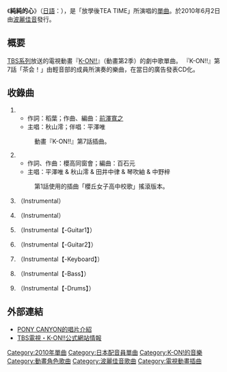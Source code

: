 {{Infobox Single
| Name = 純純的心<br />Pure Pure Heart<br />{{lang|ja|ぴゅあぴゅあはーと}}
| Artist = 放課後TEA TIME<br/>【平澤唯、秋山澪、田井中律、琴吹紬、中野梓】<br/><small>（[[豐崎愛生|豐崎愛生]]、[[日笠陽子|日笠陽子]]、[[佐藤聰美|佐藤聰美]]、[[壽美菜子|壽美菜子]]、[[竹達彩奈|竹達彩奈]]）</small>
| Cover = Pure Pure Heart.jpg
| Album =
| A-side = {{lang|ja|ぴゅあぴゅあはーと}}
| B-side = 櫻丘女子高等学校校歌(Rock Ver.)
| Released = 2010年6月2日
| Format = [[單曲|單曲]]
| Recorded = 2010年<br/>{{JPN}}
| Genre = [[J-POP|J-POP]]（[[動畫歌曲|動畫歌曲]]）
| Label = [[波麗佳音|波麗佳音]]<br/><small>（PCCG-70075）</small>
| Writer = {{lang|ja|稻葉エミ}}（作詞#1）<br/>[[前澤寬之|前澤寬之]]（作曲#1）<br/>櫻高同窗會（作詞、作曲#2）
| Certification =
| Chart position = *週間最高順位4位（[[ORICON|ORICON]]）<br />
*每日最高順位1位（ORICON）
*2010年6月度月間順位7位（ORICON）
*2010年度上半期順位55位（ORICON）
*週間最高順位7位（[[Music_Station|Music Station]]）
*週間最高順位4位（CDTV）
*週刊最高順位6位（ミュージックナビ）
| Last single = [[GO!_GO!_MANIAC|GO! GO! MANIAC]]<br />[[Listen!!|Listen!!]]<br />（2010年）
| This single = {{lang|ja|'''ぴゅあぴゅあはーと'''}}<br />（2010年）
| Next single = [[Utauyo!!MIRACLE|Utauyo!!MIRACLE]]<br />[[NO,Thank_You!|NO,Thank You!]]<br />（2010年）
}}
《'''純純的心'''》（[[日語|日語]]：{{lang|ja|'''ぴゅあぴゅあはーと'''}}），是「放學後TEA TIME」所演唱的[[單曲|單曲]]。於2010年6月2日由[[波麗佳音|波麗佳音]]發行。

== 概要 ==
[[TBS電視|TBS]][[JNN|系列]]放送的電視動畫『[[K-ON!|K-ON!!]]』（動畫第2季）的劇中歌單曲。
『K-ON!!』第7話「茶会！」由輕音部的成員所演奏的樂曲，在當日的廣告發表CD化。

== 收錄曲 ==
# {{lang|ja|'''ぴゅあぴゅあはーと'''}}
#* 作詞：稻葉{{lang|ja|エミ}}；作曲、編曲：[[前澤寬之|前澤寬之]]
#* 主唱：秋山澪；伴唱：平澤唯
#: 動畫『K-ON!!』第7話插曲。
# {{lang|ja|'''桜が丘女子高等学校校歌[Rock Ver.]'''}}
#* 作詞、作曲：櫻高同窗會；編曲：百石元
#* 主唱：平澤唯 & 秋山澪 & 田井中律 & 琴吹紬 & 中野梓
#: 第1話使用的插曲「櫻丘女子高中校歌」搖滾版本。
# {{lang|ja|ぴゅあぴゅあはーと}}（Instrumental）
# {{lang|es|桜が丘女子高等学校校歌[Rock Ver.]}}（Instrumental）
# {{lang|ja|ぴゅあぴゅあはーと}}（Instrumental【-Guitar1】）
# {{lang|ja|ぴゅあぴゅあはーと}}（Instrumental【-Guitar2】）
# {{lang|ja|ぴゅあぴゅあはーと}}（Instrumental【-Keyboard】）
# {{lang|ja|ぴゅあぴゅあはーと}}（Instrumental【-Bass】）
# {{lang|ja|ぴゅあぴゅあはーと}}（Instrumental【-Drums】）

== 外部連結 ==
* [https://web.archive.org/web/20100525160628/http://hp.ponycanyon.co.jp/pchp/cgi-bin/PCHPM.pl?TRGID=PCHP_SKH_1010&CMD=DSP&DSP_SKHBNG=201000000883&DSP_SKHKETSEQ=001 PONY CANYON的唱片介紹]
* [http://www.tbs.co.jp/anime/k-on/disc/cd_3.html TBS電視・K-ON!!公式網站情報]
{{K-ON！輕音部}}


{{DEFAULTSORT:Pure Pure Heart}}
[[Category:2010年單曲|Category:2010年單曲]]
[[Category:日本配音員單曲|Category:日本配音員單曲]]
[[Category:K-ON!的音樂|Category:K-ON!的音樂]]
[[Category:動畫角色歌曲|Category:動畫角色歌曲]]
[[Category:波麗佳音歌曲|Category:波麗佳音歌曲]]
[[Category:電視動畫插曲|Category:電視動畫插曲]]